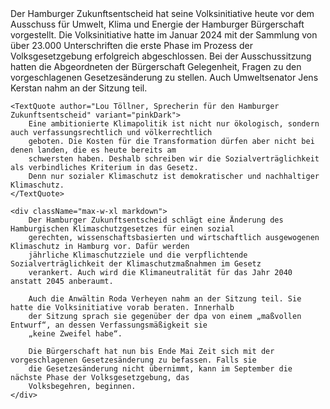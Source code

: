 
<article>
<PressReleaseHeroBlock pressRelease={pressRelease} />

<Block>
    <div className="max-w-xl">
        Der Hamburger Zukunftsentscheid hat seine Volksinitiative heute vor dem Ausschuss für Umwelt, Klima und Energie
        der Hamburger Bürgerschaft vorgestellt. Die Volksinitiative hatte im Januar 2024 mit der Sammlung von über
        23.000 Unterschriften die erste Phase im Prozess der Volksgesetzgebung erfolgreich abgeschlossen. Bei der
        Ausschussitzung hatten die Abgeordneten der Bürgerschaft Gelegenheit, Fragen zu den vorgeschlagenen
        Gesetzesänderung zu stellen. Auch Umweltsenator Jens Kerstan nahm an der Sitzung teil.
    </div>

    <TextQuote author="Lou Töllner, Sprecherin für den Hamburger Zukunftsentscheid" variant="pinkDark">
        Eine ambitionierte Klimapolitik ist nicht nur ökologisch, sondern auch verfassungsrechtlich und völkerrechtlich
        geboten. Die Kosten für die Transformation dürfen aber nicht bei denen landen, die es heute bereits am
        schwersten haben. Deshalb schreiben wir die Sozialverträglichkeit als verbindliches Kriterium in das Gesetz.
        Denn nur sozialer Klimaschutz ist demokratischer und nachhaltiger Klimaschutz.
    </TextQuote>

    <div className="max-w-xl markdown">
        Der Hamburger Zukunftsentscheid schlägt eine Änderung des Hamburgischen Klimaschutzgesetzes für einen sozial
        gerechten, wissenschaftsbasierten und wirtschaftlich ausgewogenen Klimaschutz in Hamburg vor. Dafür werden
        jährliche Klimaschutzziele und die verpflichtende Sozialverträglichkeit der Klimaschutzmaßnahmen im Gesetz
        verankert. Auch wird die Klimaneutralität für das Jahr 2040 anstatt 2045 anberaumt.

        Auch die Anwältin Roda Verheyen nahm an der Sitzung teil. Sie hatte die Volksinitiative vorab beraten. Innerhalb
        der Sitzung sprach sie gegenüber der dpa von einem „maßvollen Entwurf“, an dessen Verfassungsmäßigkeit sie
        „keine Zweifel habe“.

        Die Bürgerschaft hat nun bis Ende Mai Zeit sich mit der vorgeschlagenen Gesetzesänderung zu befassen. Falls sie
        die Gesetzesänderung nicht übernimmt, kann im September die nächste Phase der Volksgesetzgebung, das
        Volksbegehren, beginnen.
    </div>

</Block>
</article>
